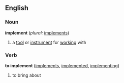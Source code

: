 ==English==

===Noun===
'''implement'''  (''plural:'' [[implements]])
# a [[tool]] or [[instrument]] for [[work]]ing with

===Verb===
'''to implement'''  ([[implements]], [[implemented]], [[implementing]])
# to bring about